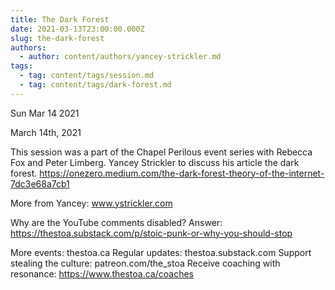 ```yaml
---
title: The Dark Forest
date: 2021-03-13T23:00:00.000Z
slug: the-dark-forest
authors:
  - author: content/authors/yancey-strickler.md
tags:
  - tag: content/tags/session.md
  - tag: content/tags/dark-forest.md
---
```






Sun Mar 14 2021

March 14th, 2021

This session was a part of the Chapel Perilous event series with Rebecca Fox and Peter Limberg.  Yancey Strickler to discuss his article the dark forest. https://onezero.medium.com/the-dark-forest-theory-of-the-internet-7dc3e68a7cb1

More from Yancey: www.ystrickler.com

Why are the YouTube comments disabled? Answer: https://thestoa.substack.com/p/stoic-punk-or-why-you-should-stop

More events: thestoa.ca
Regular updates: thestoa.substack.com
Support stealing the culture: patreon.com/the_stoa
Receive coaching with resonance: https://www.thestoa.ca/coaches


